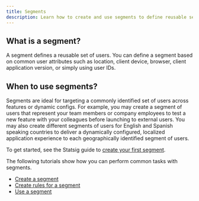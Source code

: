 ```yaml
---
title: Segments
description: Learn how to create and use segments to define reusable sets of users for targeting across features and dynamic configs
---
```

## What is a segment?
A segment defines a reusable set of users. You can define a segment based on common user attributes such as location, client device, browser, client application version, or simply using user IDs. 


## When to use segments?
Segments are ideal for targeting a commonly identified set of users across features or dynamic configs. For example, you may create a segment of users that represent your team members or company employees to test a new feature with your colleagues before launching to external users. You may also create different segments of users for English and Spanish speaking countries to deliver a dynamically configured, localized application experience to each geographically identified segment of users.

To get started, see the Statsig guide to [create your first segment](/guides/first-segment).

The following tutorials show how you can perform common tasks with segments.

- [Create a segment](/segments/create-new)
- [Create rules for a segment](/segments/add-rule)
- [Use a segment](/segments/implement)
